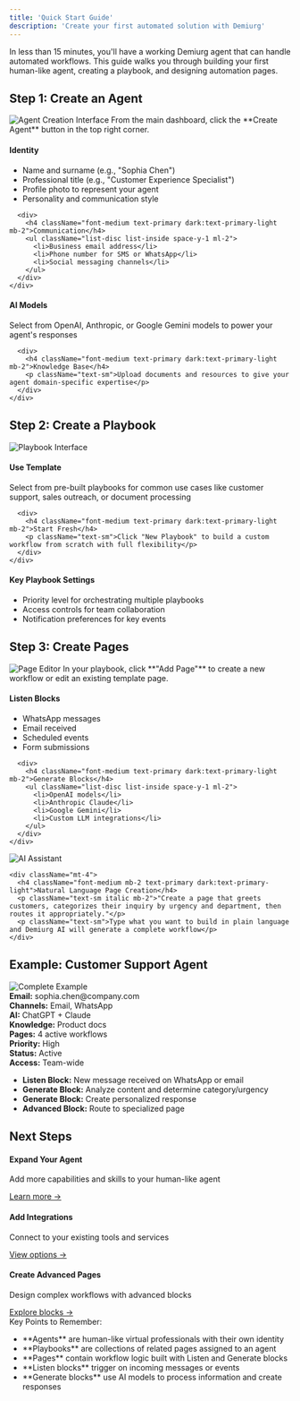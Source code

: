 ```yaml
---
title: 'Quick Start Guide'
description: 'Create your first automated solution with Demiurg'
---
```


<Tip>
  In less than 15 minutes, you'll have a working Demiurg agent that can handle automated workflows. This guide walks you through building your first human-like agent, creating a playbook, and designing automation pages.
</Tip>

## Step 1: Create an Agent

<Frame>
  <img src="/images/create-agent.png" alt="Agent Creation Interface" className="rounded-lg" />
</Frame>

<Steps>
  <Step title="Navigate to Agent Dashboard">
    From the main dashboard, click the **Create Agent** button in the top right corner.
  </Step>
  
  <Step title="Configure Basic Settings">
    <div className="space-y-4">
      <div>
        <h4 className="font-medium text-primary dark:text-primary-light mb-2">Identity</h4>
        <ul className="list-disc list-inside space-y-1 ml-2">
          <li>Name and surname (e.g., "Sophia Chen")</li>
          <li>Professional title (e.g., "Customer Experience Specialist")</li>
          <li>Profile photo to represent your agent</li>
          <li>Personality and communication style</li>
        </ul>
      </div>
      
      <div>
        <h4 className="font-medium text-primary dark:text-primary-light mb-2">Communication</h4>
        <ul className="list-disc list-inside space-y-1 ml-2">
          <li>Business email address</li>
          <li>Phone number for SMS or WhatsApp</li>
          <li>Social messaging channels</li>
        </ul>
      </div>
    </div>
  </Step>
  
  <Step title="Set Up AI Tools">
    <div className="space-y-4">
      <div>
        <h4 className="font-medium text-primary dark:text-primary-light mb-2">AI Models</h4>
        <p className="text-sm">Select from OpenAI, Anthropic, or Google Gemini models to power your agent's responses</p>
      </div>
      
      <div>
        <h4 className="font-medium text-primary dark:text-primary-light mb-2">Knowledge Base</h4>
        <p className="text-sm">Upload documents and resources to give your agent domain-specific expertise</p>
      </div>
    </div>
  </Step>
</Steps>

## Step 2: Create a Playbook

<Frame>
  <img src="/images/playbook-creation.png" alt="Playbook Interface" className="rounded-lg" />
</Frame>

<Steps>
  <Step title="Choose Template or Create New">
    <div className="space-y-4">
      <div>
        <h4 className="font-medium text-primary dark:text-primary-light mb-2">Use Template</h4>
        <p className="text-sm">Select from pre-built playbooks for common use cases like customer support, sales outreach, or document processing</p>
      </div>
      
      <div>
        <h4 className="font-medium text-primary dark:text-primary-light mb-2">Start Fresh</h4>
        <p className="text-sm">Click "New Playbook" to build a custom workflow from scratch with full flexibility</p>
      </div>
    </div>
  </Step>
  
  <Step title="Configure Settings">
    <h4 className="font-medium mb-2 text-primary dark:text-primary-light">Key Playbook Settings</h4>
    <ul className="list-disc list-inside space-y-1 ml-2">
      <li>Priority level for orchestrating multiple playbooks</li>
      <li>Access controls for team collaboration</li>
      <li>Notification preferences for key events</li>
    </ul>
  </Step>
</Steps>

## Step 3: Create Pages

<Frame>
  <img src="/images/page-editor.png" alt="Page Editor" className="rounded-lg" />
</Frame>

<Steps>
  <Step title="Add Pages to Playbook">
    In your playbook, click **"Add Page"** to create a new workflow or edit an existing template page.
  </Step>
  
  <Step title="Build with Blocks">
    <div className="space-y-4">
      <div>
        <h4 className="font-medium text-primary dark:text-primary-light mb-2">Listen Blocks</h4>
        <ul className="list-disc list-inside space-y-1 ml-2">
          <li>WhatsApp messages</li>
          <li>Email received</li>
          <li>Scheduled events</li>
          <li>Form submissions</li>
        </ul>
      </div>
      
      <div>
        <h4 className="font-medium text-primary dark:text-primary-light mb-2">Generate Blocks</h4>
        <ul className="list-disc list-inside space-y-1 ml-2">
          <li>OpenAI models</li>
          <li>Anthropic Claude</li>
          <li>Google Gemini</li>
          <li>Custom LLM integrations</li>
        </ul>
      </div>
    </div>
  </Step>
  
  <Step title="Use Demiurg AI">
    <Frame>
      <img src="/images/ai-assistant.png" alt="AI Assistant" className="rounded-lg" />
    </Frame>
    
    <div className="mt-4">
      <h4 className="font-medium mb-2 text-primary dark:text-primary-light">Natural Language Page Creation</h4>
      <p className="text-sm italic mb-2">"Create a page that greets customers, categorizes their inquiry by urgency and department, then routes it appropriately."</p>
      <p className="text-sm">Type what you want to build in plain language and Demiurg AI will generate a complete workflow</p>
    </div>
  </Step>
</Steps>

## Example: Customer Support Agent

<Frame className="mb-6">
  <img src="/images/complete-example.png" alt="Complete Example" className="rounded-lg" />
</Frame>

<Accordion title="Sophia Chen, Customer Experience Specialist">
  <div className="grid grid-cols-1 md:grid-cols-2 gap-2">
    <div><strong className="text-primary dark:text-primary-light">Email:</strong> sophia.chen@company.com</div>
    <div><strong className="text-primary dark:text-primary-light">Channels:</strong> Email, WhatsApp</div>
    <div><strong className="text-primary dark:text-primary-light">AI:</strong> ChatGPT + Claude</div>
    <div><strong className="text-primary dark:text-primary-light">Knowledge:</strong> Product docs</div>
  </div>
</Accordion>

<Accordion title="Customer Support Playbook">
  <div className="grid grid-cols-1 md:grid-cols-2 gap-2">
    <div><strong className="text-primary dark:text-primary-light">Pages:</strong> 4 active workflows</div>
    <div><strong className="text-primary dark:text-primary-light">Priority:</strong> High</div>
    <div><strong className="text-primary dark:text-primary-light">Status:</strong> Active</div>
    <div><strong className="text-primary dark:text-primary-light">Access:</strong> Team-wide</div>
  </div>
</Accordion>

<Accordion title="Inquiry Triage Page">
  <ul className="list-disc list-inside space-y-2 ml-2">
    <li><strong className="text-primary dark:text-primary-light">Listen Block:</strong> New message received on WhatsApp or email</li>
    <li><strong className="text-primary dark:text-primary-light">Generate Block:</strong> Analyze content and determine category/urgency</li>
    <li><strong className="text-primary dark:text-primary-light">Generate Block:</strong> Create personalized response</li>
    <li><strong className="text-primary dark:text-primary-light">Advanced Block:</strong> Route to specialized page</li>
  </ul>
</Accordion>

## Next Steps

<div className="space-y-4 mb-6">
  <div>
    <h4 className="font-medium mb-2 text-primary dark:text-primary-light">Expand Your Agent</h4>
    <p className="text-sm mb-1">Add more capabilities and skills to your human-like agent</p>
    <a href="/agents/configuration" className="text-primary dark:text-primary-light text-sm font-medium hover:underline">Learn more →</a>
  </div>
  
  <div>
    <h4 className="font-medium mb-2 text-primary dark:text-primary-light">Add Integrations</h4>
    <p className="text-sm mb-1">Connect to your existing tools and services</p>
    <a href="/agents/integrations/custom-services" className="text-primary dark:text-primary-light text-sm font-medium hover:underline">View options →</a>
  </div>
  
  <div>
    <h4 className="font-medium mb-2 text-primary dark:text-primary-light">Create Advanced Pages</h4>
    <p className="text-sm mb-1">Design complex workflows with advanced blocks</p>
    <a href="/pages/blocks" className="text-primary dark:text-primary-light text-sm font-medium hover:underline">Explore blocks →</a>
  </div>
</div>

<Check>
  <div className="font-medium mb-2">Key Points to Remember:</div>
  <ul className="list-disc list-inside space-y-1">
    <li>**Agents** are human-like virtual professionals with their own identity</li>
    <li>**Playbooks** are collections of related pages assigned to an agent</li>
    <li>**Pages** contain workflow logic built with Listen and Generate blocks</li>
    <li>**Listen blocks** trigger on incoming messages or events</li>
    <li>**Generate blocks** use AI models to process information and create responses</li>
  </ul>
</Check>